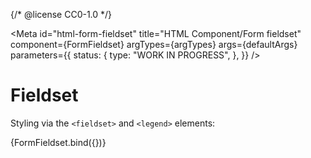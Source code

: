 {/* @license CC0-1.0 */}


<Meta
  id="html-form-fieldset"
  title="HTML Component/Form fieldset"
  component={FormFieldset}
  argTypes={argTypes}
  args={defaultArgs}
  parameters={{
    status: {
      type: "WORK IN PROGRESS",
    },
  }}
/>

# Fieldset

Styling via the `<fieldset>` and `<legend>` elements:

<Canvas>
  <Story name="Default" args={exampleArgs}>
    {FormFieldset.bind({})}
  </Story>
</Canvas>

<ArgsTable story="Default" />
